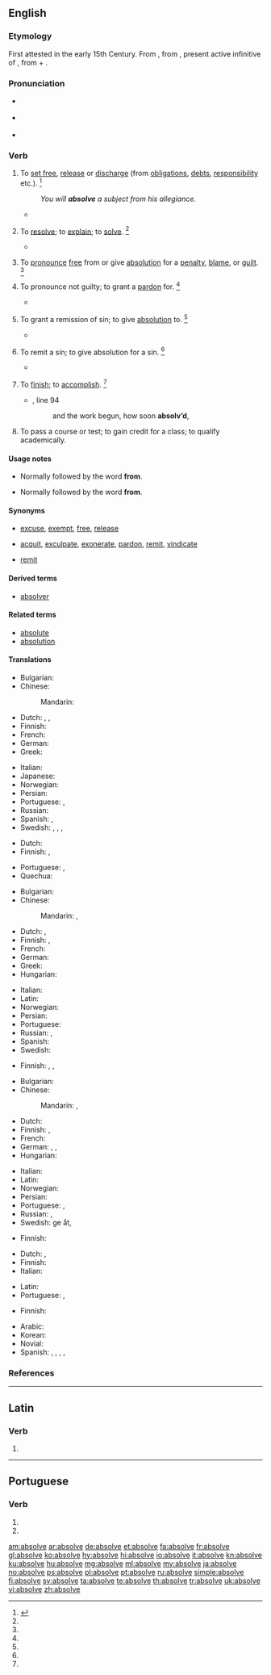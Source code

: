 ==English==

===Etymology===
First attested in the early 15th Century. From {{etyl|enm|en}} {{term|absolven|lang=enm}}, from {{etyl|la|en}} {{term|absolvere|lang=la}}, present active infinitive of {{m|la|absolvō||set free, acquit}}, from {{term|ab||away from|lang=la}} + {{m|la|solvō||loosen, free, release}}.

===Pronunciation===
* {{a|UK}} {{IPA|/əbˈzɒlv/|lang=en}}
* {{a|US}} {{IPA|/æbˈzɑlv/|/æbˈsɑlv/|/əbˈzɑlv/|/əbˈsɑlv/|lang=en}}
* {{audio|en-us-absolve.ogg|Audio (US)|lang=en}}

===Verb===
{{en-verb|absolv}}

# {{context|transitive|lang=en}} To [[set free]], [[release]] or [[discharge]] (from [[obligation]]s, [[debt]]s, [[responsibility]] etc.). {{defdate|First attested around 1350 to 1470.}}<ref name=SOED>{{R:SOED5|page=9}}</ref>
#: ''You will '''absolve''' a subject from his allegiance.''
#* {{quote-book|year=1855|author=[[w:Thomas Babington Macaulay|Thomas Babington Macaulay]]|title=The History of England from the Accession of James II|volume=III|chapter-number=XIV|passage=Halifax was '''absolved''' by a majority of fourteen.}}
# {{context|transitive|obsolete|lang=en}} To [[resolve]]; to [[explain]]; to [[solve]]. {{defdate|Attested from the late 15<sup>th</sup> century until the mid 17<sup>th</sup> century.}}<ref name=SOED/>
#* {{quote-book|year=1646|author=[[w:Thomas Browne|Sir Thomas Browne]]|title=[[w:Pseudodoxia Epidemica|Pseudodoxia Epidemica]]|chapter-number=VI|page=x|url=http://penelope.uchicago.edu/pseudodoxia/pseudodoxia.shtml|passage=We shall not '''absolve''' the doubt.}}
# {{context|transitive|lang=en}} To [[pronounce]] [[free]] from or give [[absolution]] for a [[penalty]], [[blame]], or [[guilt]]. {{defdate|First attested in the mid 16<sup>th</sup> century.}}<ref name=SOED/>
# {{context|transitive|legal|lang=en}} To pronounce not guilty; to grant a [[pardon]] for. {{defdate|First attested in the mid 16<sup>th</sup> century.}}<ref name=SOED/>
#* {{quote-book|year=1807|author=[[w:Alexander Pope]]|title=The Odyssey by Homer (English translation)|passage='''Absolves''' the just, and dooms the guilty souls.}}
# {{context|transitive|theology|lang=en}} To grant a remission of sin; to give [[absolution]] to. {{defdate|First attested in the mid 16<sup>th</sup> century.}}<ref name=SOED/>
#* {{quote-book|year=1597|author=[[w:William Shakespeare]]|title=Romeo and Juliet|section=Act 3, Scene 5| passage=To make confession and to be '''absolved'''.}}
# {{context|transitive|theology|lang=en}} To remit a sin; to give absolution for a sin. {{defdate|First attested in the late 16<sup>th</sup> century.}}<ref name=SOED/>
#* {{quote-book|year=1782|author=[[w:Edward Gibbon|Edward Gibbon]]|title=History Of The Decline And Fall Of The Roman Empire|volume=VI|chapter-number=LXVII|passage=In his name I '''absolve''' your perjury and sanctify your arms.}}
# {{context|transitive|obsolete|lang=en}} To [[finish]]; to [[accomplish]]. {{defdate|Attested from the late 16<sup>th</sup> century until the early 19<sup>th</sup> century.}}<ref name=SOED/>
#* {{RQ:Milton Lost|VII}}, line 94
#*: and the work begun, how soon '''absolv’d''',
# {{context|transitive|lang=en}} To pass a course or test; to gain credit for a class; to qualify academically.

====Usage notes====
* {{sense|to set free, release from obligations}} Normally followed by the word '''from'''.
* {{sense|to pronounce free from; give absolution for blame}} Normally followed by the word '''from'''.

====Synonyms====
* {{sense|set free}} [[excuse]], [[exempt]], [[free]], [[release]]
* {{sense|pronounce free or give absolution}} [[acquit]], [[exculpate]], [[exonerate]], [[pardon]], [[remit]], [[vindicate]]
* {{sense|theology: to pronounce free or give absolution from sin}} [[remit]]

====Derived terms====
* [[absolver]]

====Related terms====
* [[absolute]]
* [[absolution]]

====Translations====
{{trans-top|to set free}}
* Bulgarian: {{t+|bg|освобождавам}}
* Chinese:
*: Mandarin: {{t+check|cmn|使免除|tr=shǐ miǎnchú|sc=Hani}}
* Dutch: {{t+|nl|vergeven}}, {{t+|nl|kwijtschelden}}, {{t|nl|ontheffen}}
* Finnish: {{t+|fi|vapauttaa}}
* French: {{t+|fr|absoudre}}
* German: {{t|de|entbinden}}
* Greek: {{t|el|απαλλάσω}}
{{trans-mid}}
* Italian: {{t+|it|assolvere}}
* Japanese: {{t+|ja|解放|alt=解放する|tr=かいほうする, ''kaihō suru''}}
* Norwegian: {{t|no|frikjenne}}
* Persian: {{t+|fa|معاف کردن|sc=fa-Arab}}
* Portuguese: {{t+|pt|eximir}}, {{t+|pt|exonerar}}
* Russian: {{t-check|ru|[[освобождать]] [[от]]|tr=osvoboždat’ ot|sc=Cyrl}} <!-- was "[[освобождать]] [[от]]" - assumed sum-of-parts; if an idiom, remove the wikilinks to the individual words. see [[User:Kephir/gadgets/xte#Translation_fixing]] -->
* Spanish: {{t+|es|absolver}}, {{t|es|exculpar}}
* Swedish: {{t|sv|frikalla}}, {{t+|sv|frita}}, {{t+|sv|fritaga}}, {{t+|sv|lösa}}
{{trans-bottom}}

{{trans-top|obsolete: to resolve or explain}}
* Dutch: {{t+|nl|uitleggen}}
* Finnish: {{t+|fi|ratkaista}}, {{t+|fi|selittää}}
{{trans-mid}}
* Portuguese: {{t+|pt|resolver}}, {{t+|pt|solucionar}}
* Quechua: {{t|qu|ch'uyanchay}}
{{trans-bottom}}

{{trans-top|to pronounce free or give absolution}}
* Bulgarian: {{t+|bg|оправдавам}}
* Chinese:
*: Mandarin: {{t-check|cmn|寬恕|sc=Hani}}, {{t+check|cmn|宽恕|tr=kuānshù|sc=Hani}}
* Dutch: {{t+|nl|vrijspreken}}, {{t+|nl|vergeven}}
* Finnish: {{t|fi|armahtaa}}, {{t|fi|[[vapauttaa]] [[syytöksistä]]}}
* French: {{t+|fr|absoudre}}
* German: {{t+|de|freisprechen}}
* Greek: {{t+|el|συγχωρώ}}
* Hungarian: {{t+|hu|feloldoz}}
{{trans-mid}}
* Italian: {{t+|it|assolvere}}
* Latin: {{t+|la|absolvō}}
* Norwegian: {{t|no|frikjenne}}
* Persian: {{t+|fa|عفو کردن|sc=fa-Arab}}
* Portuguese: {{t+|pt|absolver}}
* Russian: {{t-check|ru|[[освобождать]] [[от]]|tr=osvoboždat’ ot|sc=Cyrl}} <!-- was "[[освобождать]] [[от]]" - assumed sum-of-parts; if an idiom, remove the wikilinks to the individual words. see [[User:Kephir/gadgets/xte#Translation_fixing]] -->, {{t+check|ru|снимать|tr=snimát’}}
* Spanish: {{t+|es|absolver}}
* Swedish: {{t+|sv|frikänna}}
{{trans-bottom}}

{{trans-top|law: to pronounce not guilty; to grant a pardon for}}
* Finnish: {{t+|fi|vapauttaa}}, {{t|fi|[[todeta]] [[syyttömäksi]]}}, {{t|fi|armahtaa}}
{{trans-mid}}
{{trans-bottom}}

{{trans-top|theology: to pronounce free or give absolution from sin}}
* Bulgarian: {{t+|bg|опрощавам}}
* Chinese:
*: Mandarin: {{t+check|cmn|赦免|tr=shèmiǎn|sc=Hani}}, {{t+check|cmn|赦罪|tr=shèzuì|sc=Hani}}
* Dutch: {{t+|nl|vergeven}}
* Finnish: {{t|fi|armahtaa}}, {{t|fi|[[antaa]] [[synninpäästö]]}}
* French: {{t+|fr|absoudre}}
* German: {{t+|de|freisprechen}}, {{t|de|lossprechen}}, {{t+|de|absolvieren}}
* Hungarian: {{t+|hu|feloldoz}}
{{trans-mid}}
* Italian: {{t+|it|assolvere}}
* Latin: {{t+|la|absolvo}}
* Norwegian: {{t+|no|tilgi}}
* Persian: {{t+|fa|آمرزیدن|sc=fa-Arab}}
* Portuguese: {{t+|pt|absolver}}, {{t+|pt|redimir}}
* Russian: {{t+|ru|прощать|tr=proščát’}}, {{t+|ru|отпускать|tr=otpuskát’}}
* Swedish: ge {{t+|sv|absolution}} åt, {{t+|sv|avlösa}}
{{trans-bottom}}

{{trans-top|theology: to remit a sin; to give absolution for a sin}}
* Finnish: {{t+|fi|antaa anteeksi}}
{{trans-mid}}
{{trans-bottom}}

{{trans-top|obsolete: to finish, accomplish}}
* Dutch: {{t+|nl|beëindigen}}, {{t+|nl|afwerken}}
* Finnish: {{t+|fi|suorittaa}}
* Italian: {{t+|it|assolvere}}
{{trans-mid}}
* Latin: {{t+|la|absolvō}}
* Portuguese: {{t+|pt|terminar}}, {{t+|pt|acabar}}
{{trans-bottom}}

{{trans-top|to pass a course or test; to gain credit for a class; to qualify academically}}
* Finnish: {{t+|fi|suorittaa}}
{{trans-mid}}
{{trans-bottom}}

{{checktrans-top}}
* Arabic: {{t-check|ar|أحلّت|sc=Arab}}
* Korean: {{t-check|ko|방면하십시요|sc=Kore}}
* Novial: {{t-check|nov|absolu}}
* Spanish: {{t+check|es|absolver}}, {{t+check|es|eximir}}, {{t+check|es|dispensar}}, {{t-check|es|exculpar}}, {{t-check|es|exonerar}}
{{trans-bottom}}

===References===
<references/>

----

==Latin==

===Verb===
{{la-verb-form|absolve}}

# {{conjugation of|absolvō||2|s|pres|act|imp|lang=la}}

----

==Portuguese==

===Verb===
{{pt-verb-form}}

# {{conjugation of|absolver||3|s|present|indicative|lang=pt}}
# {{conjugation of|absolver||2|s|imperative|lang=pt}}

[[am:absolve]]
[[ar:absolve]]
[[de:absolve]]
[[et:absolve]]
[[fa:absolve]]
[[fr:absolve]]
[[gl:absolve]]
[[ko:absolve]]
[[hy:absolve]]
[[hi:absolve]]
[[io:absolve]]
[[it:absolve]]
[[kn:absolve]]
[[ku:absolve]]
[[hu:absolve]]
[[mg:absolve]]
[[ml:absolve]]
[[my:absolve]]
[[ja:absolve]]
[[no:absolve]]
[[ps:absolve]]
[[pl:absolve]]
[[pt:absolve]]
[[ru:absolve]]
[[simple:absolve]]
[[fi:absolve]]
[[sv:absolve]]
[[ta:absolve]]
[[te:absolve]]
[[th:absolve]]
[[tr:absolve]]
[[uk:absolve]]
[[vi:absolve]]
[[zh:absolve]]